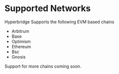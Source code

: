 # Supported Networks

Hyperbridge Supports the following EVM based chains

* Arbitrum
* Base
* Optimism
* Ethereum
* Bsc
* Gnosis

Support for more chains coming soon.
